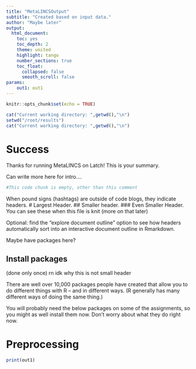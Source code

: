 ```yaml
---
title: "MetaLINCSOutput"
subtitle: "Created based on input data."
author: "Maybe later"
output: 
  html_document: 
    toc: yes
    toc_depth: 2
    theme: united
    highlight: tango
    number_sections: true
    toc_float:
      collapsed: false
      smooth_scroll: false
params:
    out1: out1
---
```


```r
knitr::opts_chunk$set(echo = TRUE)
```

<!-- make a block to set working directory and print it-->
```r
cat("Current working directory: ",getwd(),"\n")
setwd("/root/results")
cat("Current working directory: ",getwd(),"\n")
```

# Success

Thanks for running MetaLINCS on Latch! This is your summary.

Can write more here for intro....

```r

#This code chunk is empty, other than this comment

```

When pound signs (hashtags) are outside of code blogs, they indicate headers. # Largest Header. ## Smaller header. ### Even Smaller Header. You can see these when this file is knit (more on that later)

Optional: find the "explore document outline" option to see how headers automatically sort into an interactive document outline in Rmarkdown.

Maybe have packages here?
  

## Install packages 
(done only once) rn idk why this is not small header

There are well over 10,000 packages people have created that allow you to do different things with R -- and in different ways. (R generally has many different ways of doing the same thing.)

You will probably need the below packages on some of the assignments, so you might as well install them now. Don't worry about what they do right now.

# Preprocessing

```r
print(out1)
```

<!-- # install.packages("glmnet")
# install.packages("ggplot2")
# # devtools::install_github("xia-lab/MetaboAnalystR", build = TRUE, build_vignettes = TRUE, build_manual =T)
# install.packages("scales")
# install.packages("pheatmap")
# install.packages("tidyverse")
# install.packages("reshape")
# install.packages("magrittr")
# install.packages("ggpubr")
# install.packages("ggplot2")
# install.packages("lsmeans")
# install.packages("multcomp")
# install.packages("ggplot2")
# install.packages("corrplot")
# install.packages("Hmisc")
# BiocManager::install("ComplexHeatmap")
# install.packages("circlize")

# library(glmnet)
# library(ggplot2)
# #library(MetaboAnalystR) # It will take long time to install, you can comment this line 
# library("scales")
# library(pheatmap)
# library(tidyverse)
# library(reshape2)
# library(magrittr)
# library("ggpubr")
# library(lsmeans)
# library(multcomp)
# library(corrplot)
# library("Hmisc")
# library(ComplexHeatmap)
# library(circlize)



# metabolomics_meta= read.csv("metabolomics_meta_R21_SOV.csv")   
# samples_meta= read.csv("samples_meta_R21_SOV.csv",na.strings=c("NA","NaN", ""))       # samples unique ids is the sample id   
# metabolomics_data= read.csv("metabolomics_data_R21_SOV.csv",check.names=F,row.names=1)  # metabolomics id is the comp id
# dim(metabolomics_data)
# dim(metabolomics_meta)
# dim(samples_meta)
# print("********************Metabolomics data")
# head(metabolomics_data)
# print("********************Metaboloites annotation")
# head(metabolomics_meta)
# print("********************Samples annotation")
# head(samples_meta)

# options(echo=FALSE) #do I need this?
args <- commandArgs(trailingOnly = TRUE)
print(args)

#do the file building here, to html
metabolomics_meta= args[1] # hve to open the file here, otherwise it will not work
samples_meta= args[2]
metabolomics_data = args[3]

int.mat <- metabolomics_data
rowNms <- rownames(int.mat)
colNms <- colnames(int.mat)
naNms <- sum(is.na(int.mat))
num.mat <- suppressWarnings(apply(int.mat, 2, as.numeric))
if (sum(is.na(num.mat)) > naNms) {
    num.mat <- apply(int.mat, 2, function(x) as.numeric(gsub(",", "", x)))
    if (sum(is.na(num.mat)) > naNms) {
        print("Non-numeric values were found and replaced by NA.")
    }
    else {
        print("All data values are numeric.")
    }
} 
 -->
